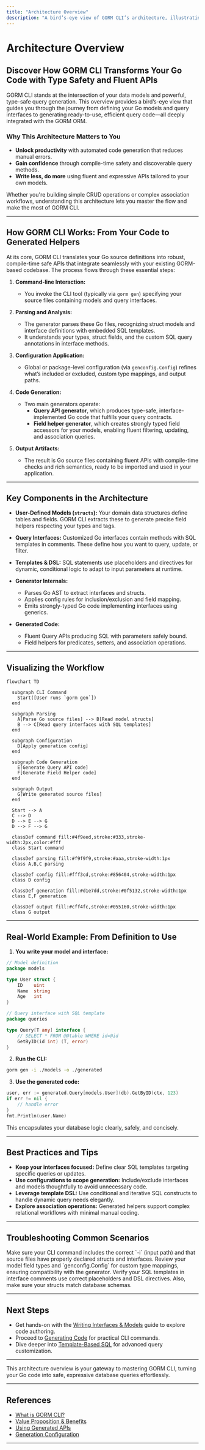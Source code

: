 ```yaml
---
title: "Architecture Overview"
description: "A bird’s-eye view of GORM CLI’s architecture, illustrating the flow from user-defined models and query interfaces to generated code, leveraging Go generics and integrating deeply with GORM. Includes a mermaid diagram to visualize command entry, template processing, and output."
---
```


# Architecture Overview

## Discover How GORM CLI Transforms Your Go Code with Type Safety and Fluent APIs

GORM CLI stands at the intersection of your data models and powerful, type-safe query generation. This overview provides a bird’s-eye view that guides you through the journey from defining your Go models and query interfaces to generating ready-to-use, efficient query code—all deeply integrated with the GORM ORM.

### Why This Architecture Matters to You

- **Unlock productivity** with automated code generation that reduces manual errors.
- **Gain confidence** through compile-time safety and discoverable query methods.
- **Write less, do more** using fluent and expressive APIs tailored to your own models.

Whether you're building simple CRUD operations or complex association workflows, understanding this architecture lets you master the flow and make the most of GORM CLI.

---

## How GORM CLI Works: From Your Code to Generated Helpers

At its core, GORM CLI translates your Go source definitions into robust, compile-time safe APIs that integrate seamlessly with your existing GORM-based codebase. The process flows through these essential steps:

1. **Command-line Interaction:**
   - You invoke the CLI tool (typically via `gorm gen`) specifying your source files containing models and query interfaces.

2. **Parsing and Analysis:**
   - The generator parses these Go files, recognizing struct models and interface definitions with embedded SQL templates.
   - It understands your types, struct fields, and the custom SQL query annotations in interface methods.

3. **Configuration Application:**
   - Global or package-level configuration (via `genconfig.Config`) refines what’s included or excluded, custom type mappings, and output paths.

4. **Code Generation:**
   - Two main generators operate:
      - **Query API generator**, which produces type-safe, interface-implemented Go code that fulfills your query contracts.
      - **Field helper generator**, which creates strongly typed field accessors for your models, enabling fluent filtering, updating, and association queries.

5. **Output Artifacts:**
   - The result is Go source files containing fluent APIs with compile-time checks and rich semantics, ready to be imported and used in your application.

---

## Key Components in the Architecture

- **User-Defined Models (`structs`):** Your domain data structures define tables and fields. GORM CLI extracts these to generate precise field helpers respecting your types and tags.

- **Query Interfaces:** Customized Go interfaces contain methods with SQL templates in comments. These define how you want to query, update, or filter.

- **Templates & DSL:** SQL statements use placeholders and directives for dynamic, conditional logic to adapt to input parameters at runtime.

- **Generator Internals:**
  - Parses Go AST to extract interfaces and structs.
  - Applies config rules for inclusion/exclusion and field mapping.
  - Emits strongly-typed Go code implementing interfaces using generics.

- **Generated Code:**
  - Fluent Query APIs producing SQL with parameters safely bound.
  - Field helpers for predicates, setters, and association operations.

---

## Visualizing the Workflow

```mermaid
flowchart TD

  subgraph CLI Command
    Start([User runs `gorm gen`])
  end

  subgraph Parsing
    A[Parse Go source files] --> B[Read model structs]
    B --> C[Read query interfaces with SQL templates]
  end

  subgraph Configuration
    D[Apply generation config]
  end

  subgraph Code Generation
    E[Generate Query API code]
    F[Generate Field Helper code]
  end

  subgraph Output
    G[Write generated source files]
  end

  Start --> A
  C --> D
  D --> E --> G
  D --> F --> G

  classDef command fill:#4f9eed,stroke:#333,stroke-width:2px,color:#fff
  class Start command

  classDef parsing fill:#f9f9f9,stroke:#aaa,stroke-width:1px
  class A,B,C parsing
  
  classDef config fill:#fff3cd,stroke:#856404,stroke-width:1px
  class D config

  classDef generation fill:#d1e7dd,stroke:#0f5132,stroke-width:1px
  class E,F generation

  classDef output fill:#cff4fc,stroke:#055160,stroke-width:1px
  class G output
```

---

## Real-World Example: From Definition to Use

1. **You write your model and interface:**

```go
// Model definition
package models

type User struct {
    ID    uint
    Name  string
    Age   int
}

// Query interface with SQL template
package queries

type Query[T any] interface {
    // SELECT * FROM @@table WHERE id=@id
    GetByID(id int) (T, error)
}
```

2. **Run the CLI:**

```bash
gorm gen -i ./models -o ./generated
```

3. **Use the generated code:**

```go
user, err := generated.Query[models.User](db).GetByID(ctx, 123)
if err != nil {
    // handle error
}
fmt.Println(user.Name)
```

This encapsulates your database logic clearly, safely, and concisely.

---

## Best Practices and Tips

- **Keep your interfaces focused:** Define clear SQL templates targeting specific queries or updates.
- **Use configurations to scope generation:** Include/exclude interfaces and models thoughtfully to avoid unnecessary code.
- **Leverage template DSL:** Use conditional and iterative SQL constructs to handle dynamic query needs elegantly.
- **Explore association operations:** Generated helpers support complex relational workflows with minimal manual coding.

---

## Troubleshooting Common Scenarios

<AccordionGroup title="Common Challenges and Guidance">
<Accordion title="Missing Generated Files">
Make sure your CLI command includes the correct `-i` (input path) and that source files have properly declared structs and interfaces.
</Accordion>
<Accordion title="Compilation Errors Due to Types">
Review your model field types and `genconfig.Config` for custom type mappings, ensuring compatibility with the generator.
</Accordion>
<Accordion title="Unexpected Query Behavior">
Verify your SQL templates in interface comments use correct placeholders and DSL directives. Also, make sure your structs match database schemas.
</Accordion>
</AccordionGroup>

---

## Next Steps

- Get hands-on with the [Writing Interfaces & Models](https://your-docs-site/getting-started/first-run-generation/configuration-basics) guide to explore code authoring.
- Proceed to [Generating Code](https://your-docs-site/getting-started/first-run-generation/generating-code) for practical CLI commands.
- Dive deeper into [Template-Based SQL](https://your-docs-site/guides/advanced-usage/template-based-sql) for advanced query customization.


---

This architecture overview is your gateway to mastering GORM CLI, turning your Go code into safe, expressive database queries effortlessly.


---

## References

- [What is GORM CLI?](https://your-docs-site/overview/product-intro/what-is-gorm-cli)
- [Value Proposition & Benefits](https://your-docs-site/overview/product-intro/value-proposition)
- [Using Generated APIs](https://your-docs-site/getting-started/first-run-generation/first-usage)
- [Generation Configuration](https://your-docs-site/guides/advanced-usage/generation-configuration)


---
